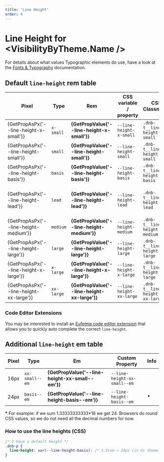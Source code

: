 ```yaml
---
title: 'Line Height'
order: 4
---
```



# Line Height for <VisibilityByTheme.Name />

<ChangeStyleTheme label="Change the brand:" bottom="large" />

For details about what values Typographic elements do use, have a look at the [Fonts & Typography](/quickguide-designer/fonts#typographic-elements) documentation.

## Default `line-height` **rem** table

| Pixel                                   | Type       | Rem                                          | CSS variable / property  | CSS Classname                   | Info                             |
| --------------------------------------- | ---------- | -------------------------------------------- | ------------------------ | ------------------------------- | -------------------------------- |
| {GetPropAsPx('--line-height-x-small')}  | `x-small`  | **{GetPropValue('--line-height-x-small')}**  | `--line-height-x-small`  | `.dnb-t__line-height--x-small`  |                                  |
| {GetPropAsPx('--line-height-small')}    | `small`    | **{GetPropValue('--line-height-small')}**    | `--line-height-small`    | `.dnb-t__line-height--small`    |                                  |
| {GetPropAsPx('--line-height-basis')}    | `basis`    | **{GetPropValue('--line-height-basis')}**    | `--line-height-basis`    | `.dnb-t__line-height--basis`    |                                  |
| {GetPropAsPx('--line-height-lead')}     | `lead`     | **{GetPropValue('--line-height-lead')}**     | `--line-height-lead`     | `.dnb-t__line-height--lead`     | Unique line-height for `<Lead>`. |
| {GetPropAsPx('--line-height-medium')}   | `medium`   | **{GetPropValue('--line-height-medium')}**   | `--line-height-medium`   | `.dnb-t__line-height--medium`   |                                  |
| {GetPropAsPx('--line-height-large')}    | `large`    | **{GetPropValue('--line-height-large')}**    | `--line-height-large`    | `.dnb-t__line-height--large`    |                                  |
| {GetPropAsPx('--line-height-x-large')}  | `x-large`  | **{GetPropValue('--line-height-x-large')}**  | `--line-height-x-large`  | `.dnb-t__line-height--x-large`  |                                  |
| {GetPropAsPx('--line-height-xx-large')} | `xx-large` | **{GetPropValue('--line-height-xx-large')}** | `--line-height-xx-large` | `.dnb-t__line-height--xx-large` | Same as `x-large`                |

### Code Editor Extensions

You may be interested to install an [Eufemia code editor extension](/uilib/helpers/tools/#code-editor-extensions) that allows you to quickly auto complete the correct `line-height`.

## Additional `line-height` **em** table

| Pixel | Type           | Em                                               | Custom Property              | Info   |
| ----- | -------------- | ------------------------------------------------ | ---------------------------- | ------ |
| 16px  | `xx-small--em` | **{GetPropValue('--line-height-xx-small--em')}** | `--line-height-xx-small--em` |        |
| 24px  | `basis--em`    | **{GetPropValue('--line-height-basis--em')}**    | `--line-height-basis--em`    | **\*** |

**\*** For example: if we sum 1.33333333333\*18 we get 24. Browsers do round CSS values, so we do not need all the decimal numbers for now.

### How to use the line heights (CSS)

```css
/* I have a default height */
.dnb-p {
  line-height: var(--line-height-basis); /* 1.5rem = 24px (in Ui theme) */
}
```
